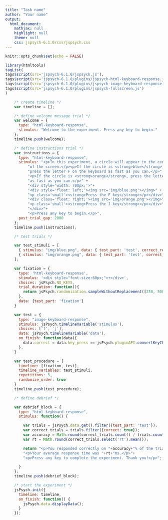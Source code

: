 ```yaml
---
title: "Task name"
author: "Your name"
output:
  html_document:
    mathjax: null
    highlight: null
    theme: null
    css: jspsych-6.1.0/css/jspsych.css
---
```


```r
knitr::opts_chunk$set(echo = FALSE)
```

```r
library(htmltools)
tagList(
tags$script(src='jspsych-6.1.0/jspsych.js'),
tags$script(src='jspsych-6.1.0/plugins/jspsych-html-keyboard-response.js'),
tags$script(src='jspsych-6.1.0/plugins/jspsych-image-keyboard-response.js'),
tags$script(src='jspsych-6.1.0/plugins/jspsych-fullscreen.js')
)
```

```js
    /* create timeline */
    var timeline = [];

    /* define welcome message trial */
    var welcome = {
      type: "html-keyboard-response",
      stimulus: "Welcome to the experiment. Press any key to begin."
    };
    timeline.push(welcome);

    /* define instructions trial */
    var instructions = {
      type: "html-keyboard-response",
      stimulus: "<p>In this experiment, a circle will appear in the center " +
          "of the screen.</p><p>If the circle is <strong>blue</strong>, " +
          "press the letter F on the keyboard as fast as you can.</p>" +
          "<p>If the circle is <strong>orange</strong>, press the letter J " +
          "as fast as you can.</p>" +
          "<div style='width: 700px;'>"+
          "<div style='float: left;'><img src='img/blue.png'></img>" +
          "<p class='small'><strong>Press the F key</strong></p></div>" +
          "<div class='float: right;'><img src='img/orange.png'></img>" +
          "<p class='small'><strong>Press the J key</strong></p></div>" +
          "</div>"+
          "<p>Press any key to begin.</p>",
      post_trial_gap: 2000
    };
    timeline.push(instructions);

    /* test trials */

    var test_stimuli = [
      { stimulus: "img/blue.png", data: { test_part: 'test', correct_response: 'f' } },
      { stimulus: "img/orange.png", data: { test_part: 'test', correct_response: 'j' } }
    ];

    var fixation = {
      type: 'html-keyboard-response',
      stimulus: '<div style="font-size:60px;">+</div>',
      choices: jsPsych.NO_KEYS,
      trial_duration: function(){
        return jsPsych.randomization.sampleWithoutReplacement([250, 500, 750, 1000, 1250, 1500, 1750, 2000], 1)[0];
      },
      data: {test_part: 'fixation'}
    }

    var test = {
      type: "image-keyboard-response",
      stimulus: jsPsych.timelineVariable('stimulus'),
      choices: ['f', 'j'],
      data: jsPsych.timelineVariable('data'),
      on_finish: function(data){
        data.correct = data.key_press == jsPsych.pluginAPI.convertKeyCharacterToKeyCode(data.correct_response);
      },
    }

    var test_procedure = {
      timeline: [fixation, test],
      timeline_variables: test_stimuli,
      repetitions: 5,
      randomize_order: true
    }
    timeline.push(test_procedure);

    /* define debrief */

    var debrief_block = {
      type: "html-keyboard-response",
      stimulus: function() {

        var trials = jsPsych.data.get().filter({test_part: 'test'});
        var correct_trials = trials.filter({correct: true});
        var accuracy = Math.round(correct_trials.count() / trials.count() * 100);
        var rt = Math.round(correct_trials.select('rt').mean());

        return "<p>You responded correctly on "+accuracy+"% of the trials.</p>"+
        "<p>Your average response time was "+rt+"ms.</p>"+
        "<p>Press any key to complete the experiment. Thank you!</p>";

      }
    };
    timeline.push(debrief_block);

    /* start the experiment */
    jsPsych.init({
      timeline: timeline,
      on_finish: function() {
        jsPsych.data.displayData();
      }
    });
```
